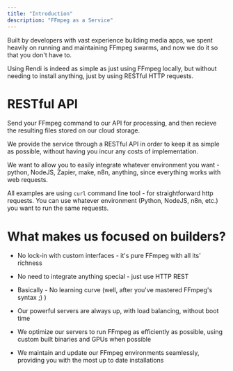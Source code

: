 ```yaml
---
title: "Introduction"
description: "FFmpeg as a Service"
---
```


Built by developers with vast experience building media apps, we spent heavily on running and maintaining FFmpeg swarms, and now we do it so that you don't have to.

Using Rendi is indeed as simple as just using FFmpeg locally, but without needing to install anything, just by using RESTful HTTP requests.

# RESTful API

Send your FFmpeg command to our API for processing, and then recieve the resulting files stored on our cloud storage.

We provide the service through a RESTful API in order to keep it as simple as possible, without having you incur any costs of implementation.

We want to allow you to easily integrate whatever environment you want - python, NodeJS, Zapier, make, n8n, anything, since everything works with web requests.

<Note>All examples are using `curl` command line tool - for straightforward http requests. You can use whatever environment (Python, NodeJS, n8n, etc.) you want to run the same requests.</Note>

# What makes us focused on builders?

* No lock-in with custom interfaces - it's pure FFmpeg with all its' richness

* No need to integrate anything special - just use HTTP REST

* Basically - No learning curve (well, after you've mastered FFmpeg's syntax ;) )

* Our powerful servers are always up, with load balancing, without boot time

* We optimize our servers to run FFmpeg as efficiently as possible, using custom built binaries and GPUs when possible

* We maintain and update our FFmpeg environments seamlessly, providing you with the most up to date installations